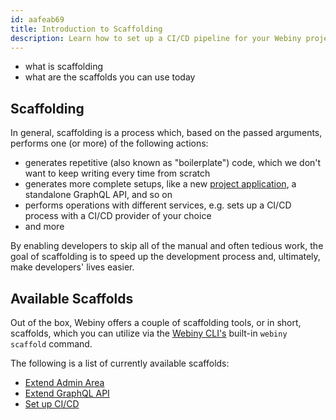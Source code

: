 ```yaml
---
id: aafeab69
title: Introduction to Scaffolding
description: Learn how to set up a CI/CD pipeline for your Webiny project.
---
```



<Alert type="success" title="What you'll learn">

- what is scaffolding
- what are the scaffolds you can use today

</Alert>

## Scaffolding

In general, scaffolding is a process which, based on the passed arguments, performs one (or more) of the following actions:

- generates repetitive (also known as "boilerplate") code, which we don't want to keep writing every time from scratch
- generates more complete setups, like a new [project application](/docs/{version}/core-development-concepts/project-organization/project-applications-and-packages), a standalone GraphQL API, and so on
- performs operations with different services, e.g. sets up a CI/CD process with a CI/CD provider of your choice
- and more

By enabling developers to skip all of the manual and often tedious work, the goal of scaffolding is to speed up the development process and, ultimately, make developers' lives easier.

## Available Scaffolds

Out of the box, Webiny offers a couple of scaffolding tools, or in short, scaffolds, which you can utilize via the [Webiny CLI's](/docs/{version}/core-development-concepts/basics/webiny-cli) built-in `webiny scaffold` command.

The following is a list of currently available scaffolds:

- [Extend Admin Area](/docs/{version}/core-development-concepts/scaffolding/extend-admin-area)
- [Extend GraphQL API](/docs/{version}/core-development-concepts/scaffolding/extend-graphql-api)
- [Set up CI/CD](/docs/{version}/core-development-concepts/ci-cd/setup)
